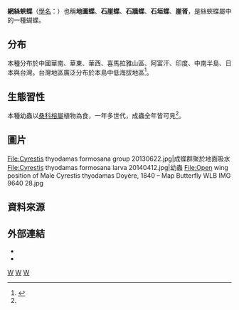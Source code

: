 {{NoteTA
|G1=Butterfly
}}
{{expand|time=2014-11-28T09:37:18+00:00}}

{{Speciesbox
| genus = Cyrestis
| species = thyodamas
| authority = Boisduval, 1836
| image = Cyrestis thyodamas formosana female 20131010.jpg
| image_width = 250px
| image_caption = 台灣亞種（''C. t. formosana ''）雌蝶
| image2 = Cyrestis thyodamas formosana male 20140427.jpg
| image2_width = 250px
| image2_caption = 台灣亞種（''C. t. formosana ''）雄蝶
}}

'''網絲蛺蝶'''（[[學名|學名]]：{{lang|la|''Cyrestis thyodamas''}}）也稱'''地圖蝶'''、'''石崖蝶'''、'''石牆蝶'''、'''石垣蝶'''、'''崖胥'''，是絲蛺蝶屬中的一種蝴蝶。

==分布==
本種分布於中國華南、華東、華西、喜馬拉雅山區、阿富汗、印度、中南半島、日本與台灣。台灣地區廣泛分布於本島中低海拔地區<ref name="978-986-177-668-2">{{cite book|author=徐堉峰 |coauthors= |title=台灣蝴蝶圖鑑．下（蛺蝶） |year=2013 |publisher=晨星出版社 |location=台中市 |isbn=978-986-177-668-2 }}</ref>。

==生態習性==
本種幼蟲以[[桑科|桑科]][[榕屬|榕屬]]植物為食，一年多世代，成蟲全年皆可見<ref name="978-986-177-668-2" />。

==圖片==
<gallery>
File:Cyrestis thyodamas formosana group 20130622.jpg|成蝶群聚於地面吸水
File:Cyrestis thyodamas formosana larva 20140412.jpg|幼蟲
File:Open wing position of Male Cyrestis thyodamas Doyère, 1840 – Map Butterfly WLB IMG 9640 28.jpg
</gallery>

==資料來源==
{{reflist}}

==外部連結==
* {{TaiBNET| zh=網絲蛺蝶 | id=347087| binomial= Cyrestis thyodamas | sub = formosana | authority=Fruhstorfer, 1898 | var= | accessdate=2014/11/20}} 
* {{Commonscat-inline|Cyrestis thyodamas |網絲蛺蝶}}

{{絲蛺蝶亞科|state=expanded}}
{{Taxonbar}}

[[Category:1836年描述的昆虫|W]]
[[Category:絲蛺蝶屬|W]]
[[Category:臺灣蝴蝶|W]]